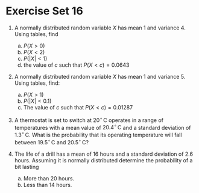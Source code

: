 # Exercise Set 16 {.unlisted .unnumbered}

1. A normally distributed random variable $X$ has mean $1$
and variance $4$. Using tables, find 
    a. $P(X>0)$ 
    a. $P(X<2)$
    a. $P(|X|<1)$
    a. the value of $c$ such that $P(X<c)=0.0643$

1. A normally distributed random variable $X$ has mean 1 and variance 5. Using tables, find:
    a. $P(X > 1)$
    a. $P(|X| < 0.1)$
    a. The value of $c$ such that $P(X < c) = 0.01287$

1. A thermostat is set to switch at $20^\circ\,\text{C}$ operates in a range of temperatures with a mean value of $20.4^\circ\,\text{C}$ and a standard deviation of $1.3^\circ\,\text{C}$. What is the probability that its operating temperature will fall between $19.5^\circ\,\text{C}$ and $20.5^\circ\,\text{C}$? 

1. The life of a drill has a mean of 16 hours and a standard deviation of 2.6 hours. Assuming it is normally distributed determine the probability of a bit lasting
    a. More than 20 hours.
    a. Less than 14 hours.
